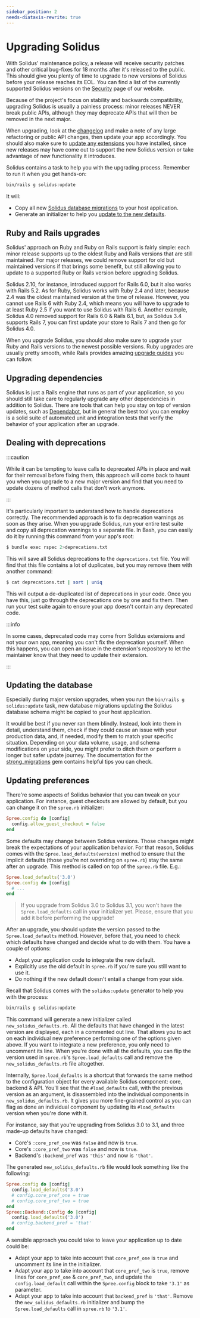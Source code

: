 ```yaml
---
sidebar_position: 2
needs-diataxis-rewrite: true
---
```


# Upgrading Solidus

With Solidus' maintenance policy, a release will receive security patches and other critical
bug-fixes for 18 months after it's released to the public. This should give you plenty of time to
upgrade to new versions of Solidus before your release reaches its EOL. You can find a list of the
currently supported Solidus versions on the [Security](https://solidus.io/security/) page of our
website.

Because of the project's focus on stability and backwards compatibility, upgrading Solidus is
usually a painless process: minor releases NEVER break public APIs, although they may deprecate APIs
that will then be removed in the next major.

When upgrading, look at the [changelog](https://github.com/solidusio/solidus/blob/v3.0/CHANGELOG.mdx)
and make a note of any large refactoring or public API changes, then update your app accordingly.
You should also make sure to [update any extensions](using-extensions.mdx#staying-up-to-date) you have
installed, since new releases may have come out to support the new Solidus version or take advantage
of new functionality it introduces.

Solidus contains a task to help you with the upgrading process. Remember to run
it when you get hands-on:

```bash
bin/rails g solidus:update
```

It will:

- Copy all new [Solidus database migrations](#updating-the-database) to your host application.
- Generate an initializer to help you [update to the new
  defaults](#updating-preferences).

## Ruby and Rails upgrades

Solidus' approach on Ruby and Ruby on Rails support is fairly simple: each
minor release supports up to the oldest Ruby and Rails versions that are still
maintained. For major releases, we could remove support for old but maintained
versions if that brings some benefit, but still allowing you to update to a
supported Ruby or Rails version before upgrading Solidus. 

Solidus 2.10, for instance, introduced support for Rails 6.0, but it also works with Rails 5.2. As
for Ruby, Solidus works with Ruby 2.4 and later, because 2.4 was the oldest maintained version at
the time of release. However, you cannot use Rails 6 with Ruby 2.4, which means
you will have to upgrade to at least Ruby 2.5 if you want to use Solidus with
Rails 6. Another example, Solidus 4.0 removed support for Rails 6.0 & Rails
6.1, but, as Solidus 3.4 supports Rails 7, you can first update your store to
Rails 7 and then go for Solidus 4.0.

When you upgrade Solidus, you should also make sure to upgrade your Ruby and Rails versions to the
newest possible versions. Ruby upgrades are usually pretty smooth, while Rails provides
amazing [upgrade guides](https://guides.rubyonrails.org/upgrading_ruby_on_rails.html) you can
follow.

## Upgrading dependencies

Solidus is just a Rails engine that runs as part of your application, so you should still take care
to regularly upgrade any other dependencies in addition to Solidus. There are tools that can help
you stay on top of version updates, such as [Dependabot](https://dependabot.com/), but in general
the best tool you can employ is a solid suite of automated unit and integration tests that verify
the behavior of your application after an upgrade.

## Dealing with deprecations

:::caution

While it can be tempting to leave calls to deprecated APIs in place and wait for their removal
before fixing them, this approach will come back to haunt you when you upgrade to a new major
version and find that you need to update dozens of method calls that don't work anymore.

:::

It's particularly important to understand how to handle deprecations correctly. The recommended
approach is to fix deprecation warnings as soon as they arise. When you upgrade Solidus, run your
entire test suite and copy all deprecation warnings to a separate file. In Bash, you can easily do
it by running this command from your app's root:

```bash
$ bundle exec rspec 2>deprecations.txt
```

This will save all Solidus deprecations to the `deprecations.txt` file. You will find that this file
contains a lot of duplicates, but you may remove them with another command:

```bash
$ cat deprecations.txt | sort | uniq
```

This will output a de-duplicated list of deprecations in your code. Once you have this, just go
through the deprecations one by one and fix them. Then run your test suite again to ensure your app
doesn't contain any deprecated code.

:::info

In some cases, deprecated code may come from Solidus extensions and not your own app, meaning you
can't fix the deprecation yourself. When this happens, you can open an issue in the extension's
repository to let the maintainer know that they need to update their extension.

:::

## Updating the database

Especially during major version upgrades, when you run the `bin/rails g
solidus:update` task, new database migrations updating the Solidus database
schema might be copied to your host application.

It would be best if you never ran them blindly. Instead, look into them in
detail, understand them, check if they could cause an issue with your production
data, and, if needed, modify them to match your specific situation. Depending on
your data volume, usage, and schema modifications on your side, you might prefer
to ditch them or perform a longer but safer update journey. The documentation
for the [strong_migrations](https://github.com/ankane/strong_migrations) gem
contains helpful tips you can check.

## Updating preferences

There're some aspects of Solidus behavior that you can tweak on your application. For instance,
guest checkouts are allowed by default, but you can change it on the `spree.rb` initializer:

```ruby
Spree.config do |config|
  config.allow_guest_checkout = false
end
```

Some defaults may change between Solidus versions. Those changes might break the expectations of
your application behavior. For that reason, Solidus comes with the `Spree.load_defaults(version)`
method to ensure that the implicit defaults \(those you're not overriding on `spree.rb`\) stay the
same after an upgrade. This method is called on top of the `spree.rb` file. E.g.:

```ruby
Spree.load_defaults('3.0')
Spree.config do |config|
  # ...
end
```

> If you upgrade from Solidus 3.0 to Solidus 3.1, you won't have the `Spree.load_defaults` call in
> your initializer yet. Please, ensure that you add it before performing the upgrade!

After an upgrade, you should update the version passed to the `Spree.load_defaults` method. However,
before that, you need to check which defaults have changed and decide what to do with them. You have
a couple of options:

* Adapt your application code to integrate the new default.
* Explicitly use the old default in `spree.rb` if you're sure you still want to use it.
* Do nothing if the new default doesn't entail a change from your side.

Recall that Solidus comes with the `solidus:update` generator to help you with
the process:

```bash
bin/rails g solidus:update
```

This command will generate a new initializer called `new_solidus_defaults.rb`. All the defaults that
have changed in the latest version are displayed, each in a commented out line. That allows you to
act on each individual new preference performing one of the options given above. If you want to
integrate a new preference, you only need to uncomment its line. When you're done with all the
defaults, you can flip the version used in `spree.rb`'s `Spree.load_defaults` call and remove
the `new_solidus_defaults.rb` file altogether.

Internally, `Spree.load_defaults` is a shortcut that forwards the same method to the configuration
object for every available Solidus component: core, backend & API. You'll see
that the `#load_defaults` call, with the previous version as an argument, is
disassembled into the individual components in `new_solidus_defaults.rb`. It
gives you more fine-grained control as you can flag as done an individual
component by updating its `#load_defaults` version when you're done with it.

For instance, say that you're upgrading from Solidus 3.0 to 3.1, and three made-up defaults have
changed:

* Core's `:core_pref_one` was `false` and now is `true`.
* Core's `:core_pref_two` was `false` and now is `true`.
* Backend's `:backend_pref` was `'this'` and now is `'that'`.

The generated `new_solidus_defaults.rb` file would look something like the following:

```ruby
Spree.config do |config|
  config.load_defaults('3.0')
  # config.core_pref_one = true
  # config.core_pref_two = true
end
Spree::Backend::Config do |config|
  config.load_defaults('3.0')
  # config.backend_pref = 'that'
end
```

A sensible approach you could take to leave your application up to date could be:

* Adapt your app to take into account that `core_pref_one` is `true` and uncomment its line in the
initializer.
* Adapt your app to take into account that `core_pref_two` is `true`, remove lines
for `core_pref_one` & `core_pref_two`, and update the `config.load_default` call within
the `Spree.config` block to take `'3.1'` as parameter.
* Adapt your app to take into account that `backend_pref` is `'that'`. Remove
the `new_solidus_defaults.rb` initializer and bump the `Spree.load_defaults` call in `spree.rb`
to `'3.1'`.

